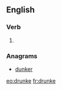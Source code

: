 ==English==

===Verb===
{{head|en|verb}}

# {{obsolete spelling of|drunk|lang=en}}

===Anagrams===
* [[dunker#English|dunker]]

[[eo:drunke]]
[[fr:drunke]]